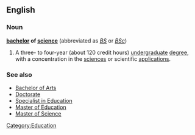 ==English==

===Noun===
{{wikipedia}}
'''[[bachelor]] of [[science]]'''  (abbreviated as ''[[BS]]'' or ''[[BSc]]'')
#A three- to four-year (about 120 credit hours) [[undergraduate]] [[degree]], with a concentration in the [[science]]s or scientific [[application]]s.


===See also===
*[[Bachelor of Arts]]
*[[Doctorate]]
*[[Specialist in Education]]
*[[Master of Education]]
*[[Master of Science]]

[[Category:Education]]